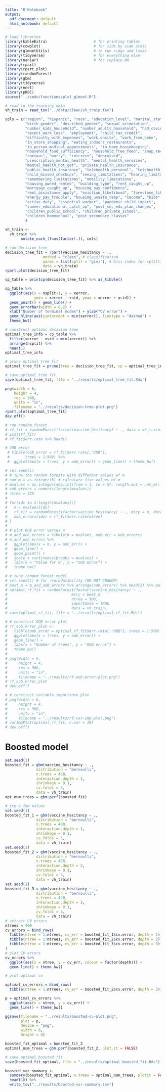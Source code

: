 ```yaml
---
title: "R Notebook"
output:
  pdf_document: default
  html_notebook: default
---
```


```r
# load libraries
library(kableExtra)                     # for printing tables
library(cowplot)                        # for side by side plots
library(glmnetUtils)                    # to run ridge and lasso
library(tidyverse)                      # for everything else
library(naniar)                         # for replace NA 
library(rpart)
library(rpart.plot)
library(randomForest)
library(gbm)
library(tidyverse)
library(nnet)
library(pROC)
source("../code/functions/plot_glmnet.R")   
```

```r
# read in the training data
vh_train = read_tsv("../data/clean/vh_train.tsv")

cols = c("region", "hispanic", "race", "education_level", "marital_status", 
         "birth_gender", "described_gender", "sexual_orientation", 
         "number_kids_household", "number_adults_household", "had_covid", 
         "recent_work_loss", "employment", "child_tax_credit", 
         "difficulty_with_expenses", "work_onsite", "work_from_home", 
         "in_store_shopping", "eating_indoors_restaurants", 
         "in_person_medical_appointments", "in_home_housekeeping", 
         "household_food_sufficiency", "household_free_food", "snap_receipt",
         "anxious", "worry", "interest", "depressed", 
         "prescription_mental_health", "mental_health_services", 
         "mental_health_not_get", "private_health_insurance", 
         "public_health_insurance", "telehealth_personal", "telehealth_child",
         "child_missed_checkups", "seeing_limitations", "hearing_limitations", 
         "remembering_limitations", "mobility_limitations", 
         "housing_owned_rented", "building_type", "rent_caught_up", 
         "mortgage_caught_up", "housing_pay_confidence", 
         "rent_assistance_apply", "eviction_likelihood", "foreclose_likelihood",
         "energy_pay_trouble", "housing_unsafe_temp", "income", "kids", 
         "active_duty", "essential_worker", "pandemic_child_impact", 
         "summer_educational_catch_up", "post_sec_edu_plan_changes", 
         "children_public_school", "children_private_school", 
         "children_homeschool", "post_secondary_classes"
         )
  
vh_train <-
  vh_train %>%
       mutate_each_(funs(factor(.)), cols)

# run decision tree 
decision_tree_fit = rpart(vaccine_hesitancy ~ .,
                 method = "class", # classification
                 parms = list(split = "gini"), # Gini index for splitting 
                 data = vh_train)
rpart.plot(decision_tree_fit)

cp_table = printcp(decision_tree_fit) %>% as_tibble()

cp_table %>%
  ggplot(aes(x = nsplit+1, y = xerror,
             ymin = xerror - xstd, ymax = xerror + xstd)) +
  geom_point() + geom_line() +
  geom_errorbar(width = 0.2) +
  xlab("Number of terminal nodes") + ylab("CV error") +
  geom_hline(aes(yintercept = min(xerror)), linetype = "dashed") +
  theme_bw()

# construct optimal decision tree
optimal_tree_info = cp_table %>%
  filter(xerror - xstd < min(xerror)) %>%
  arrange(nsplit) %>%
  head(1)
optimal_tree_info

# prune optimal tree fit
optimal_tree_fit = prune(tree = decision_tree_fit, cp = optimal_tree_info$CP)

# save optimal tree fit
save(optimal_tree_fit, file = "../results/optimal_tree_fit.Rda")

png(width = 6, 
    height = 4,
    res = 300,
    units = "in", 
    filename = "../results/decision-tree-plot.png")
rpart.plot(optimal_tree_fit)
dev.off()
```
```r
# run random forest
# rf_fit = randomForest(factor(vaccine_hesitancy) ~ ., data = vh_train)
# plot(rf_fit)
# rf_fit$err.rate %>% head()
```
```r
# OOB error
 # tibble(oob_error = rf_fit$err.rate[,"OOB"],
 #       trees = 1:500) %>%
 #  ggplot(aes(x = trees, y = oob_error)) + geom_line() + theme_bw()
```
```r
# set.seed(1)
# # tune the random forests with different values of m
# num_m = as.integer(5) # calculate five values of m 
# mvalues = as.integer(seq.int(from = 1, to = 57, length.out = num_m)) 
# oob_errors = numeric(length(mvalues))
# ntree = 225
# 
# for(idx in 1:length(mvalues)){
#   m = mvalues[idx]
#   rf_fit = randomForest(factor(vaccine_hesitancy) ~ ., mtry = m, data = vh_train)
#   oob_errors[idx] = rf_fit$err.rate[ntree]
# }
# 
# # plot OOB error versus m
# m_and_oob_errors = tibble(m = mvalues, oob_err = oob_errors)
# m_and_oob_errors %>%
#   ggplot(aes(x = m, y = oob_err)) +
#   geom_line() +
#   geom_point() +
#   scale_x_continuous(breaks = mvalues) +
#   labs(x = "Value for m", y = "OOB error") +
#   theme_bw()
```

```r
# # tune random forest model
# set.seed(1) # for reproducibility (DO NOT CHANGE)
# best_m = m_and_oob_errors %>% arrange(oob_errors) %>% head(1) %>% pull(m)
# optimal_rf_fit = randomForest(factor(vaccine_hesitancy) ~ ., 
#                             mtry = best_m, 
#                             ntree = 500,
#                             importance = TRUE, 
#                             data = vh_train)
# save(optimal_rf_fit, file = "../results/optimal_rf_fit.Rda")
```

```r
# # construct OOB error plot
# rf_oob_error_plot <-
#   tibble(oob_error = optimal_rf_fit$err.rate[,"OOB"], trees = 1:500) %>%
#   ggplot(aes(x = trees, y = oob_error)) +
#   geom_line() +
#   labs(x = "Number of trees", y = "OOB error") +
#   theme_bw()
# 
# png(width = 6, 
#     height = 4,
#     res = 300,
#     units = "in", 
#     filename = "../results/rf-oob-error-plot.png")
# rf_oob_error_plot
# dev.off()
```

```r
# # construct variable importance plot
# png(width = 6, 
#     height = 4,
#     res = 300,
#     units = "in", 
#     filename = "../results/rf-var-imp-plot.png")
# varImpPlot(optimal_rf_fit, n.var = 10)
# dev.off()
```

# Boosted model

```r
set.seed(1)
boosted_fit = gbm(vaccine_hesitancy ~ .,
              distribution = "bernoulli",
              n.trees = 400,
              interaction.depth = 1,
              shrinkage = 0.1,
              cv.folds = 5,
              data = vh_train)
opt_num_trees = gbm.perf(boosted_fit)

# try a few values
set.seed(1)
boosted_fit_1 = gbm(vaccine_hesitancy ~ .,
              distribution = "bernoulli",
              n.trees = 400,
              interaction.depth = 1,
              shrinkage = 0.1,
              cv.folds = 5,
              data = vh_train)
set.seed(1)
boosted_fit_2 = gbm(vaccine_hesitancy ~ .,
              distribution = "bernoulli",
              n.trees = 400,
              interaction.depth = 2,
              shrinkage = 0.1,
              cv.folds = 5,
              data = vh_train)
set.seed(1)
boosted_fit_3 = gbm(vaccine_hesitancy ~ .,
              distribution = "bernoulli",
              n.trees = 400,
              interaction.depth = 3,
              shrinkage = 0.1,
              cv.folds = 5,
              data = vh_train)
# extract CV errors
ntrees = 400
cv_errors = bind_rows(
  tibble(ntree = 1:ntrees, cv_err = boosted_fit_1$cv.error, depth = 1),
  tibble(ntree = 1:ntrees, cv_err = boosted_fit_2$cv.error, depth = 2),
  tibble(ntree = 1:ntrees, cv_err = boosted_fit_3$cv.error, depth = 3)
)
# plot CV errors
cv_errors %>%
  ggplot(aes(x = ntree, y = cv_err, colour = factor(depth))) +
  geom_line() + theme_bw()

# plot optimal cv

optimal_cv_errors = bind_rows(
  tibble(ntree = 1:ntrees, cv_err = boosted_fit_2$cv.error, depth = 3))

p = optimal_cv_errors %>%
  ggplot(aes(x = ntree, y = cv_err)) +
  geom_line() + theme_bw()

ggsave(filename = "../results/boosted-cv-plot.png", 
       plot = p, 
       device = "png", 
       width = 6, 
       height = 4)
```

```r
boosted_fit_optimal = boosted_fit_2
optimal_num_trees = gbm.perf(boosted_fit_2, plot.it = FALSE)

# save optimal boosted fit
save(boosted_fit_optimal, file = "../results/optimal_boosted_fit.Rda")

boosted_var_summary <-
  summary(boosted_fit_optimal, n.trees = optimal_num_trees, plotit = FALSE) %>%
  head(10) %>%
  write_tsv("../results/boosted-var-summary.tsv")
```


